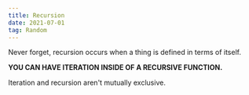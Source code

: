 ```yaml
---
title: Recursion
date: 2021-07-01
tag: Random
---
```




Never forget, recursion occurs when a thing is defined in terms of itself.

**YOU CAN HAVE ITERATION INSIDE OF A RECURSIVE FUNCTION.**

Iteration and recursion aren't mutually exclusive. 


